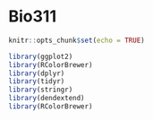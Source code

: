 # Bio311

```r
knitr::opts_chunk$set(echo = TRUE)
```

```r
library(ggplot2)
library(RColorBrewer)
library(dplyr)
library(tidyr)
library(stringr)
library(dendextend)
library(RColorBrewer)
```
